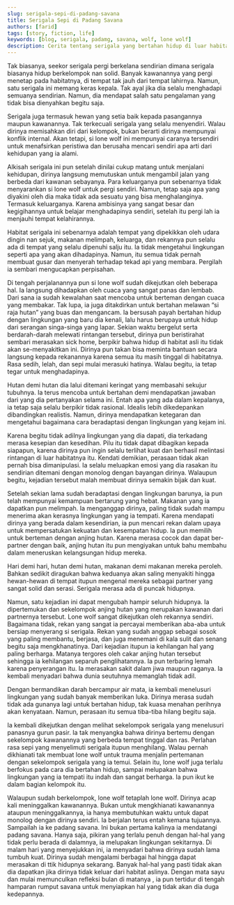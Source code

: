 ```yaml
---
slug: serigala-sepi-di-padang-savana
title: Serigala Sepi di Padang Savana
authors: [farid]
tags: [story, fiction, life]
keywords: [blog, serigala, padamg, savana, wolf, lone wolf]
description: Cerita tentang serigala yang bertahan hidup di luar habitatnya
---
```


Tak biasanya, seekor serigala pergi berkelana sendirian dimana serigala biasanya hidup berkelompok nan solid. Banyak kawanannya yang pergi
menetap pada habitatnya, di tempat tak jauh dari tempat lahirnya. Namun, satu serigala ini memang keras kepala. Tak ayal jika dia selalu
menghadapi semuanya sendirian. Namun, dia mendapat salah satu pengalaman yang tidak bisa dienyahkan begitu saja.

<!--truncate-->

Serigala juga termasuk hewan yang setia baik kepada pasangannya maupun kawanannya. Tak terkecuali serigala yang selalu menyendiri. Walau
dirinya memisahkan diri dari kelompok, bukan berarti dirinya mempunyai konflik internal. Akan tetapi, si lone wolf ini mempunyai caranya
tersendiri untuk menafsirkan peristiwa dan berusaha mencari sendiri apa arti dari kehidupan yang ia alami.

Alkisah serigala ini pun setelah dinilai cukup matang untuk menjalani kehidupan, dirinya langsung memutuskan untuk mengambil jalan yang
berbeda dari kawanan sebayanya. Para keluarganya pun sebenarnya tidak menyarankan si lone wolf untuk pergi sendiri. Namun, tetap saja apa
yang diyakini oleh dia maka tidak ada sesuatu yang bisa menghalanginya. Termasuk keluarganya. Karena ambisinya yang sangat besar dan
kegigihannya untuk belajar menghadapinya sendiri, setelah itu pergi lah ia menjauhi tempat kelahirannya.

Habitat serigala ini sebenarnya adalah tempat yang dipekikkan oleh udara dingin nan sejuk, makanan melimpah, keluarga, dan rekannya pun
selalu ada di tempat yang selalu dipenuhi salju itu. Ia tidak mengetahui lingkungan seperti apa yang akan dihadapinya. Namun, itu semua
tidak pernah membuat gusar dan menyerah terhadap tekad api yang membara. Pergilah ia sembari mengucapkan perpisahan.

Di tengah perjalanannya pun si lone wolf sudah dikejutkan oleh beberapa hal. Ia langsung dihadapkan oleh cuaca yang sangat panas dan lembab.
Dari sana ia sudah kewalahan saat mencoba untuk berteman dengan cuaca yang membakar. Tak lupa, ia juga ditakdirkan untuk bertahan melawan
“si raja hutan” yang buas dan mengancam. Ia bersusah payah bertahan hidup dengan lingkungan yang baru dia kenali, lalu harus berupaya
untuk hidup dari serangan singa-singa yang lapar. Sekian waktu bergelut serta berdarah-darah melewati rintangan tersebut, dirinya pun
beristirahat sembari merasakan sick home, berpikir bahwa hidup di habitat asli itu tidak akan se-menyakitkan ini. Dirinya pun takan bisa
meminta bantuan secara langsung kepada rekanannya karena semua itu masih tinggal di habitatnya. Rasa sedih, lelah, dan sepi mulai merasuki
hatinya. Walau begitu, ia tetap tegar untuk menghadapinya.

Hutan demi hutan dia lalui ditemani keringat yang membasahi sekujur tubuhnya. Ia terus mencoba untuk bertahan demi mendapatkan jawaban dari
yang dia pertanyakan selama ini. Entah apa yang ada dalam kepalanya, ia tetap saja selalu berpikir tidak rasional. Idealis lebih
dikedepankan dibandingkan realistis. Namun, dirinya mendapatkan ketegaran dan mengetahui bagaimana cara beradaptasi dengan lingkungan
yang kejam ini.

Karena begitu tidak adilnya lingkungan yang dia dapati, dia terkadang merasa kesepian dan kesedihan. Pilu itu tidak dapat dibagikan kepada
siapapun, karena dirinya pun ingin selalu terlihat kuat dan berhasil melintasi rintangan di luar habitatnya itu. Kendati demikian, perasaan
tidak akan pernah bisa dimanipulasi. Ia selalu meluapkan emosi yang dia rasakan itu sendirian ditemani dengan monolog dengan bayangan
dirinya. Walaupun begitu, kejadian tersebut malah membuat dirinya semakin bijak dan kuat.

Setelah sekian lama sudah beradaptasi dengan lingkungan barunya, ia pun telah mempunyai kemampuan bertarung yang hebat. Makanan yang ia
dapatkan pun melimpah. Ia menganggap dirinya, paling tidak sudah mampu menerima akan kerasnya lingkungan yang ia tempati. Karena
mendapati dirinya yang berada dalam kesendirian, ia pun mencari rekan dalam upaya untuk mempersatukan kekuatan dan kesempatan hidup. Ia
pun memilih untuk berteman dengan anjing hutan. Karena merasa cocok dan dapat ber-partner dengan baik, anjing hutan itu pun mengiyakan
untuk bahu membahu dalam meneruskan kelangsungan hidup mereka.

Hari demi hari, hutan demi hutan, makanan demi makanan mereka peroleh. Bahkan sedikit diragukan bahwa keduanya akan saling menyakiti
hingga hewan-hewan di tempat itupun mengenal mereka sebagai partner yang sangat solid dan serasi. Serigala merasa ada di puncak hidupnya.

Namun, satu kejadian ini dapat mengubah hampir seluruh hidupnya. Ia dipertemukan dan sekelompok anjing hutan yang merupakan kawanan dari
partnernya tersebut. Lone wolf sangat dikejutkan oleh rekannya sendiri. Bagaimana tidak, rekan yang sangat ia percayai memberikan aba-aba
untuk bersiap menyerang si serigala. Rekan yang sudah anggap sebagai sosok yang paling membantu, berjasa, dan juga menemani di kala sulit
dan senang begitu saja mengkhanatinya. Dari kejadian itupun ia kehilangan hal yang paling berharga. Matanya tergores oleh cakar anjing
hutan tersebut sehingga ia kehilangan separuh penglihatannya. Ia pun terbaring lemah karena penyerangan itu. Ia merasakan sakit dalam
jiwa maupun raganya. Ia kembali menyadari bahwa dunia seutuhnya memanglah tidak adil.

Dengan bermandikan darah bercampur air mata, ia kembali menelusuri lingkungan yang sudah banyak memberikan luka. Dirinya merasa sudah
tidak ada gunanya lagi untuk bertahan hidup, tak kuasa menahan perihnya akan kenyataan. Namun, perasaan itu semua tiba-tiba hilang begitu
saja.

Ia kembali dikejutkan dengan melihat sekelompok serigala yang menelusuri panasnya gurun pasir. Ia tak menyangka bahwa dirinya bertemu
dengan sekelompok kawanannya yang berbeda tempat tinggal dan ras. Perlahan rasa sepi yang menyelimuti serigala itupun menghilang. Walau
pernah dikhianati tak membuat lone wolf untuk trauma menjalin pertemanan dengan sekelompok serigala yang ia temui. Selain itu, lone wolf
juga terlalu berfokus pada cara dia bertahan hidup, sampai melupakan bahwa lingkungan yang ia tempati itu indah dan sangat berharga. Ia
pun ikut ke dalam bagian kelompok itu.

Walaupun sudah berkelompok, lone wolf tetaplah lone wolf. Dirinya acap kali meninggalkan kawanannya. Bukan untuk mengkhianati kawanannya
ataupun meninggalkannya, ia hanya membutuhkan waktu untuk dapat monolog dengan dirinya sendiri. Ia berjalan terus entah kemana tujuannya.
Sampailah ia ke padang savana. Ini bukan pertama kalinya ia mendatangi padang savana. Hanya saja, pikiran yang terlalu penuh dengan hal-hal
yang tidak perlu berada di dalamnya, ia melupakan lingkungan sekitarnya. Di malam hari yang menyejukkan ini, ia menyadari bahwa dirinya
sudah lama tumbuh kuat. Dirinya sudah mengalami berbagai hal hingga dapat merasakan di ttik hidupnya sekarang. Banyak hal-hal yang pasti
tidak akan dia dapatkan jika dirinya tidak keluar dari habitat aslinya. Dengan mata sayu dan mulai memunculkan refleksi bulan di matanya
, ia pun tertidur di tengah hamparan rumput savana untuk menyiapkan hal yang tidak akan dia duga kedepannya.
